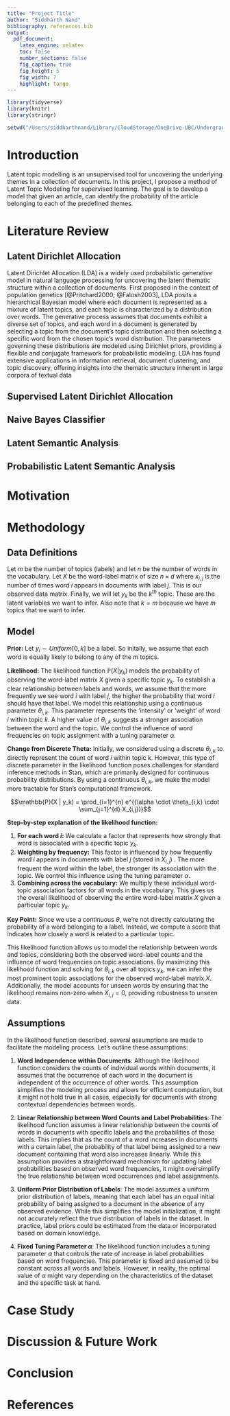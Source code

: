 ```yaml
---
title: "Project Title"
author: "Siddharth Nand"
bibliography: references.bib
output: 
  pdf_document:
    latex_engine: xelatex
    toc: false
    number_sections: false
    fig_caption: true
    fig_height: 5
    fig_width: 7
    highlight: tango
---
```

```r
library(tidyverse)
library(knitr)
library(stringr)

setwd("/Users/siddharthnand/Library/CloudStorage/OneDrive-UBC/Undergrad Courses/W2023/STAT 477C Special Topics in Statistics - BAYESIAN STATS/Project")
```

# Introduction
Latent topic modelling is an unsupervised tool for uncovering the underlying themes in a collection of documents. In this project, I propose a method of Latent Topic Modeling for supervised learning. The goal is to develop a model that given an article, can identify the probability of the article belonging to each of the predefined themes.

# Literature Review

## Latent Dirichlet Allocation
Latent Dirichlet Allocation (LDA) is a widely used probabilistic generative model in natural language processing for uncovering the latent thematic structure within a collection of documents. First proposed in the context of population genetics [@Pritchard2000; @Falush2003], LDA posits a hierarchical Bayesian model where each document is represented as a mixture of latent topics, and each topic is characterized by a distribution over words. The generative process assumes that documents exhibit a diverse set of topics, and each word in a document is generated by selecting a topic from the document's topic distribution and then selecting a specific word from the chosen topic's word distribution. The parameters governing these distributions are modeled using Dirichlet priors, providing a flexible and conjugate framework for probabilistic modeling. LDA has found extensive applications in information retrieval, document clustering, and topic discovery, offering insights into the thematic structure inherent in large corpora of textual data

## Supervised Latent Dirichlet Allocation

## Naive Bayes Classifier

## Latent Semantic Analysis

## Probabilistic Latent Semantic Analysis

# Motivation

# Methodology

## Data Definitions

Let $m$ be the number of topics (labels) and let $n$ be the number of words in the vocabulary. Let $X$ be the word-label matrix of size $n \times d$ where $x_{i, j}$ is the number of times word $i$ appears in documents with label $j$. This is our observed data matrix. Finally, we will let $y_k$ be the $k^{th}$ topic. These are the latent variables we want to infer. Also note that $k = m$ because we have $m$ topics that we want to infer.

## Model

**Prior:** Let $y_i \sim Uniform[0, k]$ be a label. So initally, we assume that each word is equally likely to belong to any of the $m$ topics.

**Likelihood:** The likelihood function $\mathbb{P}(X | y_k)$ models the probability of observing the word-label matrix $X$ given a specific topic $y_k$.  To establish a clear relationship between labels and words, we assume that the more frequently we see word $i$ with label $j$, the higher the probability that word $i$ should have that label. We model this relationship using a continuous parameter $\theta_{i,k}$. This parameter represents the 'intensity' or 'weight' of word $i$ within topic $k$. A higher value of $\theta_{i,k}$ suggests a stronger association between the word and the topic.  We control the influence of word frequencies on topic assignment with a tuning parameter $\alpha$.

**Change from Discrete Theta:** Initially, we considered using a discrete $\theta_{i,k}$ to directly represent the count of word $i$ within topic $k$. However, this type of discrete parameter in the likelihood function poses challenges for standard inference methods in Stan, which are primarily designed for continuous probability distributions. By using a continuous $\theta_{i,k}$, we make the model more tractable for Stan's computational framework.

$$\mathbb{P}(X | y_k) = \prod_{i=1}^{n} e^{(\alpha \cdot \theta_{i,k} \cdot \sum_{j=1}^{d} X_{i,j})}$$

**Step-by-step explanation of the likelihood function:**

1. **For each word $i$:** We calculate a factor that represents how strongly that word is associated with a specific topic $y_k$.
2. **Weighting by frequency:** This factor is influenced by how frequently word $i$ appears in documents with label $j$ (stored in $X_{i,j}$) .  The more frequent the word within the label, the stronger its association with the topic. We control this influence using the tuning parameter $\alpha$.
3. **Combining across the vocabulary:**  We multiply these individual word-topic association factors for all words in the vocabulary.  This gives us the overall likelihood of observing the entire word-label matrix $X$ given a particular topic $y_k$.

**Key Point:**  Since we use a continuous $\theta$, we're not directly calculating the probability of a word belonging to a label. Instead, we compute a score that indicates how closely a word is related to a particular topic.

This likelihood function allows us to model the relationship between words and topics, considering both the observed word-label counts and the influence of word frequencies on topic associations. By maximizing this likelihood function and solving for $\theta_{i,k}$ over all topics $y_k$, we can infer the most prominent topic associations for the observed word-label matrix $X$. Additionally, the model accounts for unseen words by ensuring that the likelihood remains non-zero when $X_{i, j} = 0$, providing robustness to unseen data. 

## Assumptions

In the likelihood function described, several assumptions are made to facilitate the modeling process. Let's outline these assumptions:

1. **Word Independence within Documents**: Although the likelihood function considers the counts of individual words within documents, it assumes that the occurrence of each word in the document is independent of the occurrence of other words. This assumption simplifies the modeling process and allows for efficient computation, but it might not hold true in all cases, especially for documents with strong contextual dependencies between words.

2. **Linear Relationship between Word Counts and Label Probabilities**: The likelihood function assumes a linear relationship between the counts of words in documents with specific labels and the probabilities of those labels. This implies that as the count of a word increases in documents with a certain label, the probability of that label being assigned to a new document containing that word also increases linearly. While this assumption provides a straightforward mechanism for updating label probabilities based on observed word frequencies, it might oversimplify the true relationship between word occurrences and label assignments.

3. **Uniform Prior Distribution of Labels**: The model assumes a uniform prior distribution of labels, meaning that each label has an equal initial probability of being assigned to a document in the absence of any observed evidence. While this simplifies the model initialization, it might not accurately reflect the true distribution of labels in the dataset. In practice, label priors could be estimated from the data or incorporated based on domain knowledge.

4. **Fixed Tuning Parameter $\alpha$**: The likelihood function includes a tuning parameter $\alpha$ that controls the rate of increase in label probabilities based on word frequencies. This parameter is fixed and assumed to be constant across all words and labels. However, in reality, the optimal value of $\alpha$ might vary depending on the characteristics of the dataset and the specific task at hand. 

# Case Study

# Discussion & Future Work

# Conclusion

# References